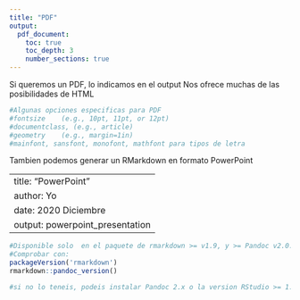 ---
title: "PDF"
output: 
  pdf_document: 
    toc: true
    toc_depth: 3
    number_sections: true
---

Si queremos un PDF, lo indicamos en el output
Nos ofrece muchas de las posibilidades de HTML

```{r}
#Algunas opciones especificas para PDF
#fontsize	 (e.g., 10pt, 11pt, or 12pt)
#documentclass,	(e.g., article)
#geometry	 (e.g., margin=1in)
#mainfont, sansfont, monofont, mathfont	para tipos de letra
```


Tambien podemos generar un RMarkdown en formato PowerPoint


---
title: "PowerPoint"
author: Yo
date: 2020 Diciembre
output: powerpoint_presentation
---
```{r}
#Disponible solo  en el paquete de rmarkdown >= v1.9, y >= Pandoc v2.0.5.
#Comprobar con:
packageVersion('rmarkdown') 
rmarkdown::pandoc_version()

#si no lo teneis, podeis instalar Pandoc 2.x o la version RStudio >= 1.2.633 que ya lo incluye

```


